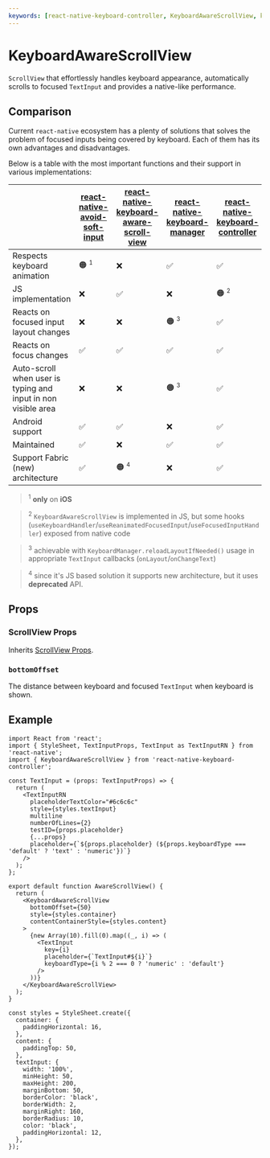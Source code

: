 ```yaml
---
keywords: [react-native-keyboard-controller, KeyboardAwareScrollView, keyboard aware view, aware scroll view]
---
```


# KeyboardAwareScrollView


<div style={{ display: 'flex', justifyContent: 'center', marginBottom: 20 }}>
<Lottie animationData={lottie} style={{ width: 400, height: 400 }} loop />
</div>

`ScrollView` that effortlessly handles keyboard appearance, automatically scrolls to focused `TextInput` and provides a native-like performance.

## Comparison

Current `react-native` ecosystem has a plenty of solutions that solves the problem of focused inputs being covered by keyboard. Each of them has its own advantages and disadvantages.

Below is a table with the most important functions and their support in various implementations:

||[react-native-avoid-soft-input](https://mateusz1913.github.io/react-native-avoid-softinput/)|[react-native-keyboard-aware-scroll-view](https://github.com/APSL/react-native-keyboard-aware-scroll-view)|[react-native-keyboard-manager](https://github.com/douglasjunior/react-native-keyboard-manager)|[react-native-keyboard-controller](./keyboard-aware-scroll-view.mdx)|
|-----|-----|-----|-----|-----|
|Respects keyboard animation|🟠 <sup><small>1</small></sup>|❌|✅|✅|
|JS implementation|❌|✅|❌|🟠 <sup><small>2</small></sup>|
|Reacts on focused input layout changes|❌|❌|🟠 <sup><small>3</small></sup>|✅|
|Reacts on focus changes|✅|✅|✅|✅|
|Auto-scroll when user is typing and input in non visible area|❌|❌|🟠 <sup><small>3</small></sup>|✅|
|Android support|✅|✅|❌|✅|
|Maintained|✅|❌|✅|✅|
|Support Fabric (new) architecture|✅|🟠 <sup><small>4</small></sup>|❌|✅|

> <sup>1</sup> <b>only</b> on <b>iOS</b>

> <sup>2</sup> <code>KeyboardAwareScrollView</code> is implemented in JS, but some hooks (<code>useKeyboardHandler</code>/<code>useReanimatedFocusedInput</code>/<code>useFocusedInputHandler</code>) exposed from native code

> <sup>3</sup> achievable with <code>KeyboardManager.reloadLayoutIfNeeded()</code> usage in appropriate <code>TextInput</code> callbacks (<code>onLayout</code>/<code>onChangeText</code>)

> <sup>4</sup> since it's JS based solution it supports new architecture, but it uses <b>deprecated</b> API.

## Props

### ScrollView Props

Inherits [ScrollView Props](https://reactnative.dev/docs/scrollview#props).

### `bottomOffset`

The distance between keyboard and focused `TextInput` when keyboard is shown.

## Example

```tsx
import React from 'react';
import { StyleSheet, TextInputProps, TextInput as TextInputRN } from 'react-native';
import { KeyboardAwareScrollView } from 'react-native-keyboard-controller';

const TextInput = (props: TextInputProps) => {
  return (
    <TextInputRN
      placeholderTextColor="#6c6c6c"
      style={styles.textInput}
      multiline
      numberOfLines={2}
      testID={props.placeholder}
      {...props}
      placeholder={`${props.placeholder} (${props.keyboardType === 'default' ? 'text' : 'numeric'})`}
    />
  );
};

export default function AwareScrollView() {
  return (
    <KeyboardAwareScrollView
      bottomOffset={50}
      style={styles.container}
      contentContainerStyle={styles.content}
    >
      {new Array(10).fill(0).map((_, i) => (
        <TextInput
          key={i}
          placeholder={`TextInput#${i}`}
          keyboardType={i % 2 === 0 ? 'numeric' : 'default'}
        />
      ))}
    </KeyboardAwareScrollView>
  );
}

const styles = StyleSheet.create({
  container: {
    paddingHorizontal: 16,
  },
  content: {
    paddingTop: 50,
  },
  textInput: {
    width: '100%',
    minHeight: 50,
    maxHeight: 200,
    marginBottom: 50,
    borderColor: 'black',
    borderWidth: 2,
    marginRight: 160,
    borderRadius: 10,
    color: 'black',
    paddingHorizontal: 12,
  },
});
```